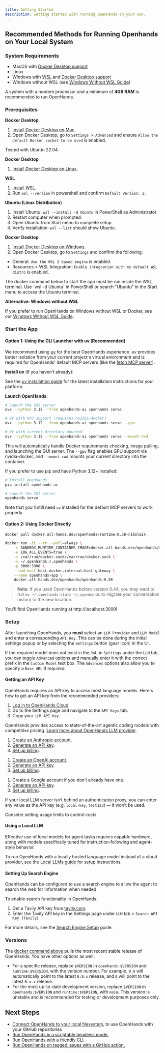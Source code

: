 ```yaml
---
title: Getting Started
description: Getting started with running OpenHands on your own.
---
```


## Recommended Methods for Running Openhands on Your Local System

### System Requirements

- MacOS with [Docker Desktop support](https://docs.docker.com/desktop/setup/install/mac-install/#system-requirements)
- Linux
- Windows with [WSL](https://learn.microsoft.com/en-us/windows/wsl/install) and [Docker Desktop support](https://docs.docker.com/desktop/setup/install/windows-install/#system-requirements)
- Windows without WSL (see [Windows Without WSL Guide](/openhands/usage/windows-without-wsl))

A system with a modern processor and a minimum of **4GB RAM** is recommended to run OpenHands.

### Prerequisites

<AccordionGroup>

<Accordion title="MacOS">

  **Docker Desktop**

  1. [Install Docker Desktop on Mac](https://docs.docker.com/desktop/setup/install/mac-install).
  2. Open Docker Desktop, go to `Settings > Advanced` and ensure `Allow the default Docker socket to be used` is enabled.
</Accordion>

<Accordion title="Linux">

  <Note>
  Tested with Ubuntu 22.04.
  </Note>

  **Docker Desktop**

  1. [Install Docker Desktop on Linux](https://docs.docker.com/desktop/setup/install/linux/).

</Accordion>

<Accordion title="Windows">

  **WSL**

  1. [Install WSL](https://learn.microsoft.com/en-us/windows/wsl/install).
  2. Run `wsl --version` in powershell and confirm `Default Version: 2`.

  **Ubuntu (Linux Distribution)**

  1. Install Ubuntu: `wsl --install -d Ubuntu` in PowerShell as Administrator.
  2. Restart computer when prompted.
  3. Open Ubuntu from Start menu to complete setup.
  4. Verify installation: `wsl --list` should show Ubuntu.

  **Docker Desktop**

  1. [Install Docker Desktop on Windows](https://docs.docker.com/desktop/setup/install/windows-install).
  2. Open Docker Desktop, go to `Settings` and confirm the following:
  - General: `Use the WSL 2 based engine` is enabled.
  - Resources > WSL Integration: `Enable integration with my default WSL distro` is enabled.

  <Note>
  The docker command below to start the app must be run inside the WSL terminal. Use `wsl -d Ubuntu` in PowerShell or search "Ubuntu" in the Start menu to access the Ubuntu terminal.
  </Note>

  **Alternative: Windows without WSL**

  If you prefer to run OpenHands on Windows without WSL or Docker, see our [Windows Without WSL Guide](/openhands/usage/windows-without-wsl).

</Accordion>

</AccordionGroup>

### Start the App

#### Option 1: Using the CLI Launcher with uv (Recommended)

We recommend using [uv](https://docs.astral.sh/uv/) for the best OpenHands experience. uv provides better isolation from your current project's virtual environment and is required for OpenHands' default MCP servers (like the [fetch MCP server](https://github.com/modelcontextprotocol/servers/tree/main/src/fetch)).

**Install uv** (if you haven't already):

See the [uv installation guide](https://docs.astral.sh/uv/getting-started/installation/) for the latest installation instructions for your platform.

**Launch OpenHands**:
```bash
# Launch the GUI server
uvx --python 3.12 --from openhands-ai openhands serve

# Or with GPU support (requires nvidia-docker)
uvx --python 3.12 --from openhands-ai openhands serve --gpu

# Or with current directory mounted
uvx --python 3.12 --from openhands-ai openhands serve --mount-cwd
```

This will automatically handle Docker requirements checking, image pulling, and launching the GUI server. The `--gpu` flag enables GPU support via nvidia-docker, and `--mount-cwd` mounts your current directory into the container.

<Accordion title="Alternative: Traditional pip installation">

If you prefer to use pip and have Python 3.12+ installed:

```bash
# Install OpenHands
pip install openhands-ai

# Launch the GUI server
openhands serve
```

Note that you'll still need `uv` installed for the default MCP servers to work properly.

</Accordion>

#### Option 2: Using Docker Directly

<Accordion title="Docker Command (Click to expand)">

```bash
docker pull docker.all-hands.dev/openhands/runtime:0.58-nikolaik

docker run -it --rm --pull=always \
    -e SANDBOX_RUNTIME_CONTAINER_IMAGE=docker.all-hands.dev/openhands/runtime:0.58-nikolaik \
    -e LOG_ALL_EVENTS=true \
    -v /var/run/docker.sock:/var/run/docker.sock \
    -v ~/.openhands:/.openhands \
    -p 3000:3000 \
    --add-host host.docker.internal:host-gateway \
    --name openhands-app \
    docker.all-hands.dev/openhands/openhands:0.58
```

</Accordion>

> **Note**: If you used OpenHands before version 0.44, you may want to run `mv ~/.openhands-state ~/.openhands` to migrate your conversation history to the new location.

You'll find OpenHands running at http://localhost:3000!

### Setup

After launching OpenHands, you **must** select an `LLM Provider` and `LLM Model` and enter a corresponding `API Key`.
This can be done during the initial settings popup or by selecting the `Settings`
button (gear icon) in the UI.

If the required model does not exist in the list, in `Settings` under the `LLM` tab, you can toggle `Advanced` options
and manually enter it with the correct prefix in the `Custom Model` text box.
The `Advanced` options also allow you to specify a `Base URL` if required.

#### Getting an API Key

OpenHands requires an API key to access most language models. Here's how to get an API key from the recommended providers:

<AccordionGroup>

<Accordion title="OpenHands (Recommended)">

1. [Log in to OpenHands Cloud](https://app.all-hands.dev).
2. Go to the Settings page and navigate to the `API Keys` tab.
3. Copy your `LLM API Key`.

OpenHands provides access to state-of-the-art agentic coding models with competitive pricing. [Learn more about OpenHands LLM provider](/openhands/usage/llms/openhands-llms).

</Accordion>

<Accordion title="Anthropic (Claude)">

1. [Create an Anthropic account](https://console.anthropic.com/).
2. [Generate an API key](https://console.anthropic.com/settings/keys).
3. [Set up billing](https://console.anthropic.com/settings/billing).

</Accordion>

<Accordion title="OpenAI">

1. [Create an OpenAI account](https://platform.openai.com/).
2. [Generate an API key](https://platform.openai.com/api-keys).
3. [Set up billing](https://platform.openai.com/account/billing/overview).

</Accordion>

<Accordion title="Google (Gemini)">

1. Create a Google account if you don't already have one.
2. [Generate an API key](https://aistudio.google.com/apikey).
3. [Set up billing](https://aistudio.google.com/usage?tab=billing).

</Accordion>

<Accordion title="Local LLM (e.g. LM Studio, llama.cpp, Ollama)">

If your local LLM server isn’t behind an authentication proxy, you can enter any value as the API key (e.g. `local-key`, `test123`) — it won’t be used.

</Accordion>

</AccordionGroup>

Consider setting usage limits to control costs.

#### Using a Local LLM

<Note>
Effective use of local models for agent tasks requires capable hardware, along with models specifically tuned for instruction-following and agent-style behavior.
</Note>

To run OpenHands with a locally hosted language model instead of a cloud provider, see the [Local LLMs guide](/openhands/usage/llms/local-llms) for setup instructions.

#### Setting Up Search Engine

OpenHands can be configured to use a search engine to allow the agent to search the web for information when needed.

To enable search functionality in OpenHands:

1. Get a Tavily API key from [tavily.com](https://tavily.com/).
2. Enter the Tavily API key in the Settings page under `LLM` tab > `Search API Key (Tavily)`

For more details, see the [Search Engine Setup](/openhands/usage/advanced/search-engine-setup) guide.

### Versions

The [docker command above](/openhands/usage/run-openhands/local-setup#start-the-app) pulls the most recent stable release of OpenHands. You have other options as well:
- For a specific release, replace `$VERSION` in `openhands:$VERSION` and `runtime:$VERSION`, with the version number.
For example, `0.9` will automatically point to the latest `0.9.x` release, and `0` will point to the latest `0.x.x` release.
- For the most up-to-date development version, replace `$VERSION` in `openhands:$VERSION` and `runtime:$VERSION`, with `main`.
This version is unstable and is recommended for testing or development purposes only.

## Next Steps

- [Connect OpenHands to your local filesystem.](/openhands/usage/runtimes/docker#connecting-to-your-filesystem) to use OpenHands with your GitHub repositories
- [Run OpenHands in a scriptable headless mode.](/openhands/usage/run-openhands/headless-mode)
- [Run OpenHands with a friendly CLI.](/openhands/usage/run-openhands/cli-mode)
- [Run OpenHands on tagged issues with a GitHub action.](/openhands/usage/run-openhands/github-action)
